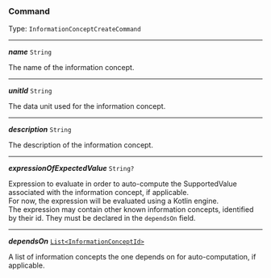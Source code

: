 


### Command

Type: `InformationConceptCreateCommand`

---

***name*** `String`

The name of the information concept.



---

***unitId*** `String`

The data unit used for the information concept.



---

***description*** `String`

The description of the information concept.



---

***expressionOfExpectedValue*** `String?`

Expression to evaluate in order to auto-compute the SupportedValue associated with the information concept, if applicable. <br /> For now, the expression will be evaluated using a Kotlin engine. <br /> The expression may contain other known information concepts, identified by their id. They must be declared in the `dependsOn` field.



---

***dependsOn*** [`List<InformationConceptId>`](#informationconceptid)

A list of information concepts the one depends on for auto-computation, if applicable.


